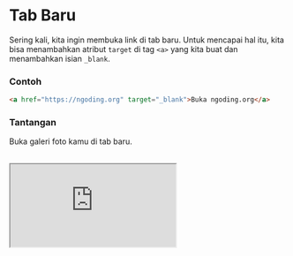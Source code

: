 # Tab Baru

Sering kali, kita ingin membuka link di tab baru. Untuk mencapai hal itu, kita bisa menambahkan atribut `target` di tag `<a>` yang kita buat dan menambahkan isian `_blank`.

### Contoh

```html
<a href="https://ngoding.org" target="_blank">Buka ngoding.org</a>
```

### Tantangan

Buka galeri foto kamu di tab baru.

<br />

<iframe
  src="https://stackblitz.com/fork/ngodingorg-a11?ctl=1&embed=1&file=index.html&hideExplorer=1"
  style={{ width: "100%", height: "564px" }}
/>

### Solusi

[Buka Solusi](https://stackblitz.com/fork/ngodingorg-a11-solution?embed=1&file=index.html)
